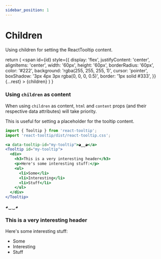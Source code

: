 ```yaml
---
sidebar_position: 1
---
```


# Children

Using children for setting the ReactTooltip content.


  return (
    <span
      id={id}
      style={{
        display: 'flex',
        justifyContent: 'center',
        alignItems: 'center',
        width: '60px',
        height: '60px',
        borderRadius: '60px',
        color: '#222',
        background: 'rgba(255, 255, 255, 1)',
        cursor: 'pointer',
        boxShadow: '3px 4px 3px rgba(0, 0, 0, 0.5)',
        border: '1px solid #333',
      }}
      {...rest}
    >
      {children}
    </span>
  )
}

### Using `children` as content

When using `children` as content, `html` and `content` props (and their respective data attributes) will take priority.

This is useful for setting a placeholder for the tooltip content.

```jsx
import { Tooltip } from 'react-tooltip';
import 'react-tooltip/dist/react-tooltip.css';

<a data-tooltip-id="my-tooltip">◕‿‿◕</a>
<Tooltip id="my-tooltip">
  <div>
    <h3>This is a very interesting header</h3>
    <p>Here's some interesting stuff:</p>
    <ul>
      <li>Some</li>
      <li>Interesting</li>
      <li>Stuff</li>
    </ul>
  </div>
</Tooltip>
```

<div style={{ display: 'flex', columnGap: '16px', justifyContent: 'center', paddingTop: '18px' }}>
  <TooltipAnchor data-tooltip-id="my-tooltip">◕‿‿◕</TooltipAnchor>
  <Tooltip id="my-tooltip">
    <div>
      <h3>This is a very interesting header</h3>
      <p>Here's some interesting stuff:</p>
      <ul>
        <li>Some</li>
        <li>Interesting</li>
        <li>Stuff</li>
      </ul>
    </div>
  </Tooltip>
</div>

